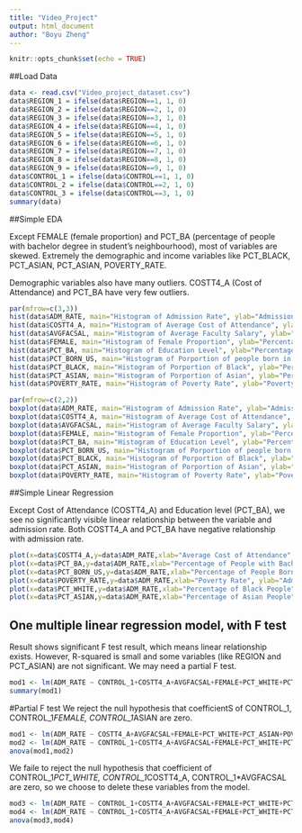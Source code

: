 ```yaml
---
title: "Video_Project"
output: html_document
author: "Boyu Zheng"
---
```


```r
knitr::opts_chunk$set(echo = TRUE)
```
  
##Load Data

```r
data <- read.csv("Video_project_dataset.csv")
data$REGION_1 = ifelse(data$REGION==1, 1, 0)
data$REGION_2 = ifelse(data$REGION==2, 1, 0)
data$REGION_3 = ifelse(data$REGION==3, 1, 0)
data$REGION_4 = ifelse(data$REGION==4, 1, 0)
data$REGION_5 = ifelse(data$REGION==5, 1, 0)
data$REGION_6 = ifelse(data$REGION==6, 1, 0)
data$REGION_7 = ifelse(data$REGION==7, 1, 0)
data$REGION_8 = ifelse(data$REGION==8, 1, 0)
data$REGION_9 = ifelse(data$REGION==9, 1, 0)
data$CONTROL_1 = ifelse(data$CONTROL==1, 1, 0)
data$CONTROL_2 = ifelse(data$CONTROL==2, 1, 0)
data$CONTROL_3 = ifelse(data$CONTROL==3, 1, 0)
summary(data)
```


##Simple EDA

Except FEMALE (female proportion) and PCT_BA (percentage of people with bachelor degree in student's neighbourhood), most of variables are skewed. Extremely the demographic and income variables like PCT_BLACK, PCT_ASIAN, PCT_ASIAN, POVERTY_RATE.

Demographic variables also have many outliers. COSTT4_A (Cost of Attendance) and PCT_BA have very few outliers.

```r
par(mfrow=c(3,3))
hist(data$ADM_RATE, main="Histogram of Admission Rate", ylab="Admission Rate", breaks=20)
hist(data$COSTT4_A, main="Histogram of Average Cost of Attendance", ylab="Average Cost of Attendance",breaks=20)
hist(data$AVGFACSAL, main="Histogram of Average Faculty Salary", ylab="Average Salary",breaks=20)
hist(data$FEMALE, main="Histogram of Female Proportion", ylab="Percentage of Female Student",breaks=20)
hist(data$PCT_BA, main="Histogram of Education Level", ylab="Percentage of people with bachelor degree, over 25",breaks=20)
hist(data$PCT_BORN_US, main="Histogram of Porportion of people born in US", ylab="Percentage of people born in US",breaks=20)
hist(data$PCT_BLACK, main="Histogram of Porportion of Black", ylab="Percentage of Black people in Student's Neighbourhood",breaks=20)
hist(data$PCT_ASIAN, main="Histogram of Porportion of Asian", ylab="Percentage of Asian people in Student's Neighbourhood",breaks=20)
hist(data$POVERTY_RATE, main="Histogram of Poverty Rate", ylab="Poverty Rate",breaks=20)
```

```r
par(mfrow=c(2,2))
boxplot(data$ADM_RATE, main="Histogram of Admission Rate", ylab="Admission Rate", horizontal=TRUE)
boxplot(data$COSTT4_A, main="Histogram of Average Cost of Attendance", ylab="Average Cost of Attendance",horizontal=TRUE)
boxplot(data$AVGFACSAL, main="Histogram of Average Faculty Salary", ylab="Average Salary",horizontal=TRUE)
boxplot(data$FEMALE, main="Histogram of Female Proportion", ylab="Percentage of Female Student",horizontal=TRUE)
boxplot(data$PCT_BA, main="Histogram of Education Level", ylab="Percentage of people with bachelor degree, over 25",horizontal=TRUE)
boxplot(data$PCT_BORN_US, main="Histogram of Porportion of people born in US", ylab="Percentage of people born in US",horizontal=TRUE)
boxplot(data$PCT_BLACK, main="Histogram of Porportion of Black", ylab="Percentage of Black people in Student's Neighbourhood",horizontal=TRUE)
boxplot(data$PCT_ASIAN, main="Histogram of Porportion of Asian", ylab="Percentage of Asian people in Student's Neighbourhood",horizontal=TRUE)
boxplot(data$POVERTY_RATE, main="Histogram of Poverty Rate", ylab="Poverty Rate",horizontal=TRUE)
```

##Simple Linear Regression

Except Cost of Attendance (COSTT4_A) and Education level (PCT_BA), we see no significantly visible linear relationship between the variable and admission rate. Both COSTT4_A and PCT_BA have negative relationship with admission rate. 

```r
plot(x=data$COSTT4_A,y=data$ADM_RATE,xlab="Average Cost of Attendance", ylab="Admission Rate", main="Scatter plot for Cost vs Admission Rate")
plot(x=data$PCT_BA,y=data$ADM_RATE,xlab="Percentage of People with Bachelor Degree", ylab="Admission Rate", main="Scatter plot for Education Level vs Admission Rate")
plot(x=data$PCT_BORN_US,y=data$ADM_RATE,xlab="Percentage of People Born in US", ylab="Admission Rate", main="Scatter plot for US Proportion vs Admission Rate")
plot(x=data$POVERTY_RATE,y=data$ADM_RATE,xlab="Poverty Rate", ylab="Admission Rate", main="Scatter plot for Poverty Rate vs Admission Rate")
plot(x=data$PCT_WHITE,y=data$ADM_RATE,xlab="Percentage of Black People", ylab="Admission Rate", main="Scatter plot for White vs Admission Rate")
plot(x=data$PCT_ASIAN,y=data$ADM_RATE,xlab="Percentage of Asian People", ylab="Admission Rate", main="Scatter plot for Asian vs Admission Rate")
```

## One multiple linear regression model, with F test

Result shows significant F test result, which means linear relationship exists. However, R-squared is small and some variables (like REGION and PCT_ASIAN) are not significant. We may need a partial F test.

```r
mod1 <- lm(ADM_RATE ~ CONTROL_1+COSTT4_A+AVGFACSAL+FEMALE+PCT_WHITE+PCT_ASIAN+POVERTY_RATE+CONTROL_1*FEMALE+CONTROL_1*PCT_ASIAN, data=data)
summary(mod1)
```

#Partial F test
We reject the null hypothesis that coefficientS of CONTROL_1, CONTROL_1*FEMALE, CONTROL_1*ASIAN are zero.

```r
mod1 <- lm(ADM_RATE ~ COSTT4_A+AVGFACSAL+FEMALE+PCT_WHITE+PCT_ASIAN+POVERTY_RATE, data=data)
mod2 <- lm(ADM_RATE ~ CONTROL_1+COSTT4_A+AVGFACSAL+FEMALE+PCT_WHITE+PCT_ASIAN+POVERTY_RATE+CONTROL_1*FEMALE+CONTROL_1*PCT_ASIAN, data=data)
anova(mod1,mod2)
```

We faile to reject the null hypothesis that coefficient of CONTROL_1*PCT_WHITE, CONTROL_1*COSTT4_A, CONTROL_1*AVGFACSAL are zero, so we choose to delete these variables from the model.

```r
mod3 <- lm(ADM_RATE ~ CONTROL_1+COSTT4_A+AVGFACSAL+FEMALE+PCT_WHITE+PCT_ASIAN+POVERTY_RATE+CONTROL_1*FEMALE+CONTROL_1*PCT_ASIAN, data=data)
mod4 <- lm(ADM_RATE ~ CONTROL_1+COSTT4_A+AVGFACSAL+FEMALE+PCT_WHITE+PCT_ASIAN+POVERTY_RATE+CONTROL_1*FEMALE+CONTROL_1*PCT_ASIAN+CONTROL_1*POVERTY_RATE+CONTROL_1*COSTT4_A+CONTROL_1*AVGFACSAL+CONTROL_1*PCT_WHITE, data=data)
anova(mod3,mod4)
```



